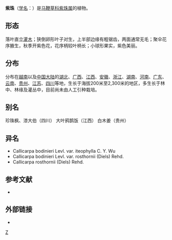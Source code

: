 {{Speciesbox 
| taxon = Callicarpa bodinieri
| authority = Lévl.
| image = Callicarpa bodinieri giraldii0.jpg
| subdivision_ranks =[[变种|变种]]
| subdivision =
* 紫珠 ''C. b.'' var. ''bodinieri''
* [[南川紫珠|南川紫珠]] ''C. b.'' var. ''rosthornii''
* [[柳叶紫珠|柳叶紫珠]] ''C. b.'' var. ''iteophylla''
}}

'''紫珠'''（[[学名|学名]]：{{lang|la|''Callicarpa bodinieri''}}）是[[马鞭草科|马鞭草科]][[紫珠属|紫珠属]]的植物。

== 形态 ==
落叶直立[[灌木|灌木]]；狭倒卵形叶子对生，上半部边缘有粗锯齿，两面通常无毛；聚伞花序腋生，秋季开紫色花，花序柄较叶柄长；小球形果实，紫色美丽。

== 分布 ==
分布在[[越南|越南]]以及[[中国大陆|中国大陆]]的[[湖北|湖北]]、[[广西|广西]]、[[江西|江西]]、[[安徽|安徽]]、[[浙江|浙江]]、[[湖南|湖南]]、[[河南|河南]]、[[广东|广东]]、[[云南|云南]]、[[贵州|贵州]]、[[江苏|江苏]]、[[四川|四川]]等地，生长于海拔200米至2,300米的地区，多生长于林中、林缘及灌丛中，目前尚未由人工引种栽培。

== 别名 ==
珍珠枫、漆大伯（四川） 大叶鸦鹊饭（江西） 白木姜（贵州）

== 异名 ==
* Callicarpa bodinieri Levl. var. iteophylla C. Y. Wu
* Callicarpa bodinieri Levl. var. rosthornii (Diels) Rehd.
* Callicarpa rosthornii (Diels) Rehd.

== 参考文献 ==
<div class="references-small">
{{reflist}}
* {{cite web| url =http://www.bioinfo.cn/db05/KmzwSpecies.php?action=view&id=23982| title =紫珠（原变种）| work =《中国高等植物数据库全库》| publisher =中国科学院微生物研究所| author =昆明植物研究所| accessdate =2009-02-25| deadurl =yes| archiveurl =https://web.archive.org/web/20160305044113/http://www.bioinfo.cn/db05/KmzwSpecies.php?action=view&id=23982| archivedate =2016-03-05}}
</div>

== 外部链接 ==
* {{zh-hans}}{{CVH|Callicarpa bodinieri}}
{{commons|Callicarpa bodinieri}}
{{Taxonbar}}

[[Category:紫珠属|Z]]